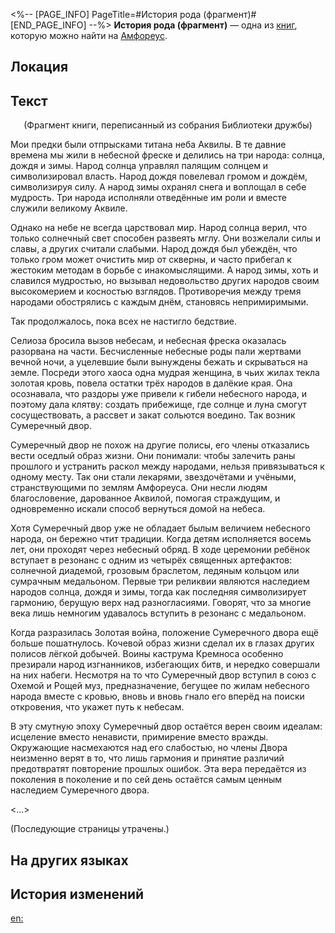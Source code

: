 <%-- [PAGE_INFO]
PageTitle=#История рода (фрагмент)#
[END_PAGE_INFO] --%>
{{Дополнить}}
{{Книга Инфобокс
|id           = 535
|Название     = 
|Изображение  = Предмет История рода (фрагмент).png
|Мир          = Амфореус
|Томов        = 1
|Автор        = <!--нужно добавить-->
|Описание     = Монография неизвестного учёного из Рощи, описывающая историю рода. За давностью лет часть рукописи утеряна. Оригинал хранится в Библиотеке дружбы.
|Том1         = {{tx}}
|Источник1    = {{tx|Отсутствует источник}}
|Персонажи    = 
|Фракции      = 
}}
'''История рода (фрагмент)''' — одна из [[Книги|книг]], которую можно найти на [[Амфореус]].

==Локация==
{{Отметка карты|<!--название карты-->|<!--id отметки-->}}

==Текст==
<div align="center">(Фрагмент книги, переписанный из собрания Библиотеки дружбы)</div>

Мои предки были отпрысками титана неба Аквилы. В те давние времена мы жили в небесной фреске и делились на три народа: солнца, дождя и зимы. Народ солнца управлял палящим солнцем и символизировал власть. Народ дождя повелевал громом и дождём, символизируя силу. А народ зимы охранял снега и воплощал в себе мудрость. Три народа исполняли отведённые им роли и вместе служили великому Аквиле.

Однако на небе не всегда царствовал мир. Народ солнца верил, что только солнечный свет способен развеять мглу. Они возжелали силы и славы, а других считали слабыми. Народ дождя был убеждён, что только гром может очистить мир от скверны, и часто прибегал к жестоким методам в борьбе с инакомыслящими. А народ зимы, хоть и славился мудростью, но вызывал недовольство других народов своим высокомерием и косностью взглядов. Противоречия между тремя народами обострялись с каждым днём, становясь непримиримыми.

Так продолжалось, пока всех не настигло бедствие.

Селиоза бросила вызов небесам, и небесная фреска оказалась разорвана на части. Бесчисленные небесные роды пали жертвами вечной ночи, а уцелевшие были вынуждены бежать и скрываться на земле. Посреди этого хаоса одна мудрая женщина, в чьих жилах текла золотая кровь, повела остатки трёх народов в далёкие края. Она осознавала, что раздоры уже привели к гибели небесного народа, и поэтому дала клятву: создать прибежище, где солнце и луна смогут сосуществовать, а рассвет и закат сольются воедино. Так возник Сумеречный двор.

Сумеречный двор не похож на другие полисы, его члены отказались вести оседлый образ жизни. Они понимали: чтобы залечить раны прошлого и устранить раскол между народами, нельзя привязываться к одному месту. Так они стали лекарями, звездочётами и учёными, странствующими по землям Амфореуса. Они несли людям благословение, дарованное Аквилой, помогая страждущим, и одновременно искали способ вернуться домой на небеса.

Хотя Сумеречный двор уже не обладает былым величием небесного народа, он бережно чтит традиции. Когда детям исполняется восемь лет, они проходят через небесный обряд. В ходе церемонии ребёнок вступает в резонанс с одним из четырёх священных артефактов: солнечной диадемой, грозовым браслетом, ледяным кольцом или сумрачным медальоном. Первые три реликвии являются наследием народов солнца, дождя и зимы, тогда как последняя символизирует гармонию, берущую верх над разногласиями. Говорят, что за многие века лишь немногим удавалось вступить в резонанс с медальоном.

Когда разразилась Золотая война, положение Сумеречного двора ещё больше пошатнулось. Кочевой образ жизни сделал их в глазах других полисов лёгкой добычей. Воины каструма Кремноса особенно презирали народ изгнанников, избегающих битв, и нередко совершали на них набеги. Несмотря на то что Сумеречный двор вступил в союз с Охемой и Рощей муз, предназначение, бегущее по жилам небесного народа вместе с кровью, вновь и вновь гнало его вперёд на поиски откровения, что укажет путь к небесам.

В эту смутную эпоху Сумеречный двор остаётся верен своим идеалам: исцеление вместо ненависти, примирение вместо вражды. Окружающие насмехаются над его слабостью, но члены Двора неизменно верят в то, что лишь гармония и принятие различий предотвратят повторение прошлых ошибок. Эта вера передаётся из поколения в поколение и по сей день остаётся самым ценным наследием Сумеречного двора.

<...>

(Последующие страницы утрачены.)

==На других языках==
{{На других языках
|en   = Titankin Chronicle Fragment
|zhs  = 眷族志残本
|zht  = 眷族志殘本
|ja   = 眷属系譜の断片
|ko   = 권속 일족에 대한 기록 잔본
|es   = Extracto de registros de los deudos
|fr   = Fragment des Chroniques des créatures titaniques
|ru   = История рода (фрагмент)
|th   = เศษพงศาวดารบริวาร
|vi   = Trang Sách Về Lịch Sử Dòng Tộc
|de   = Fragment der Chronik der Titanenwesen
|id   = Potongan Kisah Kerabat Titan
|pt   = Fragmento da Crônica dos Titâneos
}}

==История изменений==
{{История изменений|3.5}}

[[en:]]